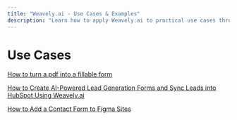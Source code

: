 ```yaml
---
title: "Weavely.ai - Use Cases & Examples"
description: "Learn how to apply Weavely.ai to practical use cases through some curated examples"
---
```


# Use Cases

[How to turn a pdf into a fillable form](/guides/pdf-to-form)

[How to Create AI-Powered Lead Generation Forms and Sync Leads into HubSpot Using Weavely.ai](/guides/hubspot-lead-gen)

[How to Add a Contact Form to Figma Sites](/guides/figma-sites)